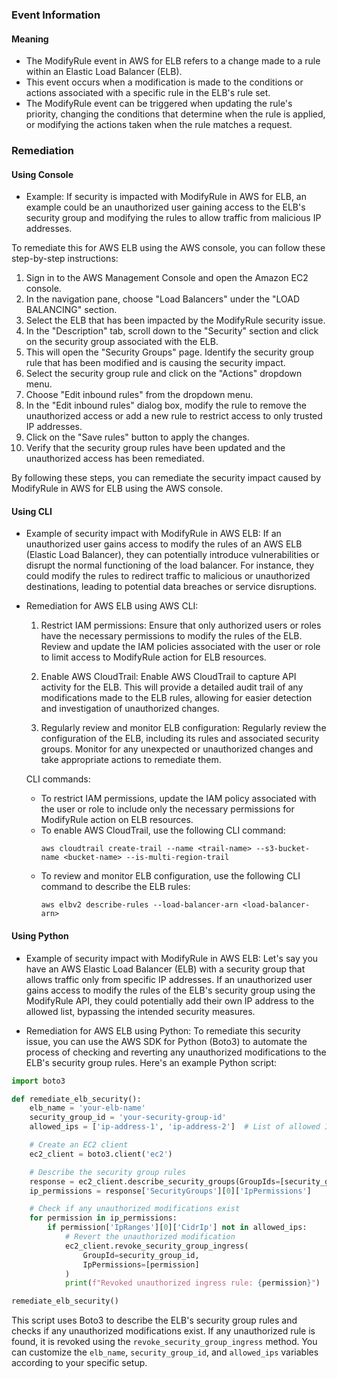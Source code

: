 
### Event Information

#### Meaning

- The ModifyRule event in AWS for ELB refers to a change made to a rule within an Elastic Load Balancer (ELB).
- This event occurs when a modification is made to the conditions or actions associated with a specific rule in the ELB's rule set.
- The ModifyRule event can be triggered when updating the rule's priority, changing the conditions that determine when the rule is applied, or modifying the actions taken when the rule matches a request.

### Remediation

#### Using Console

- Example: If security is impacted with ModifyRule in AWS for ELB, an example could be an unauthorized user gaining access to the ELB's security group and modifying the rules to allow traffic from malicious IP addresses.

To remediate this for AWS ELB using the AWS console, you can follow these step-by-step instructions:

1. Sign in to the AWS Management Console and open the Amazon EC2 console.
2. In the navigation pane, choose "Load Balancers" under the "LOAD BALANCING" section.
3. Select the ELB that has been impacted by the ModifyRule security issue.
4. In the "Description" tab, scroll down to the "Security" section and click on the security group associated with the ELB.
5. This will open the "Security Groups" page. Identify the security group rule that has been modified and is causing the security impact.
6. Select the security group rule and click on the "Actions" dropdown menu.
7. Choose "Edit inbound rules" from the dropdown menu.
8. In the "Edit inbound rules" dialog box, modify the rule to remove the unauthorized access or add a new rule to restrict access to only trusted IP addresses.
9. Click on the "Save rules" button to apply the changes.
10. Verify that the security group rules have been updated and the unauthorized access has been remediated.

By following these steps, you can remediate the security impact caused by ModifyRule in AWS for ELB using the AWS console.

#### Using CLI

- Example of security impact with ModifyRule in AWS ELB: If an unauthorized user gains access to modify the rules of an AWS ELB (Elastic Load Balancer), they can potentially introduce vulnerabilities or disrupt the normal functioning of the load balancer. For instance, they could modify the rules to redirect traffic to malicious or unauthorized destinations, leading to potential data breaches or service disruptions.

- Remediation for AWS ELB using AWS CLI:
  1. Restrict IAM permissions: Ensure that only authorized users or roles have the necessary permissions to modify the rules of the ELB. Review and update the IAM policies associated with the user or role to limit access to ModifyRule action for ELB resources.
  
  2. Enable AWS CloudTrail: Enable AWS CloudTrail to capture API activity for the ELB. This will provide a detailed audit trail of any modifications made to the ELB rules, allowing for easier detection and investigation of unauthorized changes.
  
  3. Regularly review and monitor ELB configuration: Regularly review the configuration of the ELB, including its rules and associated security groups. Monitor for any unexpected or unauthorized changes and take appropriate actions to remediate them. 
  
  CLI commands:
  - To restrict IAM permissions, update the IAM policy associated with the user or role to include only the necessary permissions for ModifyRule action on ELB resources.
  - To enable AWS CloudTrail, use the following CLI command:
    ```
    aws cloudtrail create-trail --name <trail-name> --s3-bucket-name <bucket-name> --is-multi-region-trail
    ```
  - To review and monitor ELB configuration, use the following CLI command to describe the ELB rules:
    ```
    aws elbv2 describe-rules --load-balancer-arn <load-balancer-arn>
    ```

#### Using Python

- Example of security impact with ModifyRule in AWS ELB: Let's say you have an AWS Elastic Load Balancer (ELB) with a security group that allows traffic only from specific IP addresses. If an unauthorized user gains access to modify the rules of the ELB's security group using the ModifyRule API, they could potentially add their own IP address to the allowed list, bypassing the intended security measures.

- Remediation for AWS ELB using Python: To remediate this security issue, you can use the AWS SDK for Python (Boto3) to automate the process of checking and reverting any unauthorized modifications to the ELB's security group rules. Here's an example Python script:

```python
import boto3

def remediate_elb_security():
    elb_name = 'your-elb-name'
    security_group_id = 'your-security-group-id'
    allowed_ips = ['ip-address-1', 'ip-address-2']  # List of allowed IP addresses

    # Create an EC2 client
    ec2_client = boto3.client('ec2')

    # Describe the security group rules
    response = ec2_client.describe_security_groups(GroupIds=[security_group_id])
    ip_permissions = response['SecurityGroups'][0]['IpPermissions']

    # Check if any unauthorized modifications exist
    for permission in ip_permissions:
        if permission['IpRanges'][0]['CidrIp'] not in allowed_ips:
            # Revert the unauthorized modification
            ec2_client.revoke_security_group_ingress(
                GroupId=security_group_id,
                IpPermissions=[permission]
            )
            print(f"Revoked unauthorized ingress rule: {permission}")

remediate_elb_security()
```

This script uses Boto3 to describe the ELB's security group rules and checks if any unauthorized modifications exist. If any unauthorized rule is found, it is revoked using the `revoke_security_group_ingress` method. You can customize the `elb_name`, `security_group_id`, and `allowed_ips` variables according to your specific setup.

